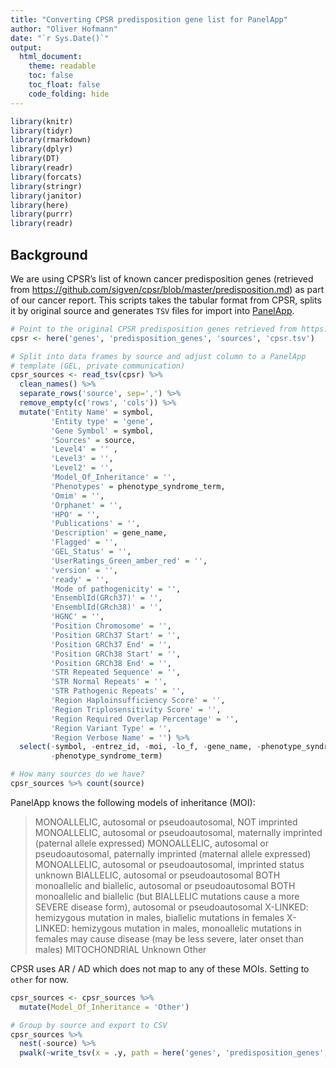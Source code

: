 ```yaml
---
title: "Converting CPSR predisposition gene list for PanelApp"
author: "Oliver Hofmann"
date: "`r Sys.Date()`"
output:
  html_document:
    theme: readable
    toc: false
    toc_float: false
    code_folding: hide
---
```


```r
library(knitr)
library(tidyr)
library(rmarkdown)
library(dplyr)
library(DT)
library(readr)
library(forcats)
library(stringr)
library(janitor)
library(here)
library(purrr)
library(readr)
```

## Background

We are using CPSR's list of known cancer predisposition genes (retrieved from <https://github.com/sigven/cpsr/blob/master/predisposition.md>) as part of our cancer report. This scripts takes the tabular format from CPSR, splits it by original source and generates `TSV` files for import into [PanelApp](https://panelapp.agha.umccr.org/).

```r
# Point to the original CPSR predisposition genes retrieved from https://github.com/sigven/cpsr/blob/master/predisposition.md
cpsr <- here('genes', 'predisposition_genes', 'sources', 'cpsr.tsv')

# Split into data frames by source and adjust column to a PanelApp 
# template (GEL, private communication)
cpsr_sources <- read_tsv(cpsr) %>%
  clean_names() %>%
  separate_rows('source', sep=',') %>%
  remove_empty(c('rows', 'cols')) %>%
  mutate('Entity Name' = symbol,
         'Entity type' = 'gene',
         'Gene Symbol' = symbol,
         'Sources' = source,
         'Level4' = '' ,
         'Level3' = '',
         'Level2' = '',
         'Model_Of_Inheritance' = '',
         'Phenotypes' = phenotype_syndrome_term,
         'Omim' = '',
         'Orphanet' = '',
         'HPO' = '',
         'Publications' = '',
         'Description' = gene_name,
         'Flagged' = '',
         'GEL_Status' = '',
         'UserRatings_Green_amber_red' = '',
         'version' = '',
         'ready' = '',
         'Mode of pathogenicity' = '',
         'EnsemblId(GRch37)' = '',
         'EnsemblId(GRch38)' = '',
         'HGNC' = '',
         'Position Chromosome' = '',
         'Position GRCh37 Start' = '',
         'Position GRCh37 End' = '',
         'Position GRCh38 Start' = '',
         'Position GRCh38 End' = '',
         'STR Repeated Sequence' = '',
         'STR Normal Repeats' = '',
         'STR Pathogenic Repeats' = '',
         'Region Haploinsufficiency Score' = '',
         'Region Triplosensitivity Score' = '',
         'Region Required Overlap Percentage' = '',
         'Region Variant Type' = '',
         'Region Verbose Name' = '') %>%
  select(-symbol, -entrez_id, -moi, -lo_f, -gene_name, -phenotype_syndrome_cui, 
         -phenotype_syndrome_term)

# How many sources do we have?
cpsr_sources %>% count(source)
```

PanelApp knows the following models of inheritance (MOI):

> MONOALLELIC, autosomal or pseudoautosomal, NOT imprinted
> MONOALLELIC, autosomal or pseudoautosomal, maternally imprinted (paternal allele expressed)
> MONOALLELIC, autosomal or pseudoautosomal, paternally imprinted (maternal allele expressed)
> MONOALLELIC, autosomal or pseudoautosomal, imprinted status unknown
> BIALLELIC, autosomal or pseudoautosomal
> BOTH monoallelic and biallelic, autosomal or pseudoautosomal
> BOTH monoallelic and biallelic (but BIALLELIC mutations cause a more SEVERE disease form), autosomal or pseudoautosomal
> X-LINKED: hemizygous mutation in males, biallelic mutations in females
> X-LINKED: hemizygous mutation in males, monoallelic mutations in females may cause disease (may be less severe, later onset than males)
> MITOCHONDRIAL
> Unknown
> Other

CPSR uses AR / AD which does not map to any of these MOIs. Setting to `other` for now.

```r
cpsr_sources <- cpsr_sources %>%
  mutate(Model_Of_Inheritance = 'Other')
```

```r
# Group by source and export to CSV
cpsr_sources %>%
  nest(-source) %>%
  pwalk(~write_tsv(x = .y, path = here('genes', 'predisposition_genes', 'panelapp', paste0(.x, '.tsv'))))
```


